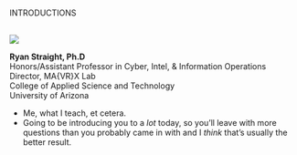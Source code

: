 #  {#who data-menu-title="Introduction" background="#9EABAE" background-image="assets/lab.png" background-size="35%" background-position="right 5% top 5%"}

[INTRODUCTIONS]{.r-fit-text}

##  {#ryan-straight .smaller data-menu-title="Ryan Straight"}

![](assets/profile.jpg){fig-align="center"}

**Ryan Straight, Ph.D**\
Honors/Assistant Professor in Cyber, Intel, & Information Operations\
Director, MA{VR}X Lab\
College of Applied Science and Technology\
University of Arizona

::: notes
-   Me, what I teach, et cetera.
-   Going to be introducing you to a *lot* today, so you'll leave with more questions than you probably came in with and I *think* that's usually the better result.
:::
